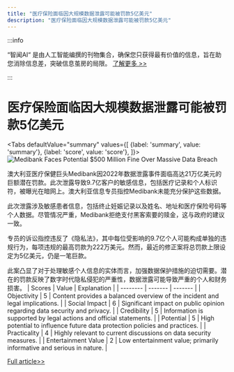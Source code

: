 ```yaml
---
title: "医疗保险面临因大规模数据泄露可能被罚款5亿美元"
description: "医疗保险面临因大规模数据泄露可能被罚款5亿美元"
---
```



:::info

“智闻AI“ 是由人工智能编撰的刊物集合，确保您只获得最有价值的信息，旨在助您消除信息差，突破信息茧房的局限。  [了解更多 >>](/)

:::

# 医疗保险面临因大规模数据泄露可能被罚款5亿美元


<Tabs
	defaultValue="summary"
	values={[
	{label: 'summary', value: 'summary'},
	{label: 'score', value: 'score'},
]}>
<TabItem value="summary">
<img
  src="https://image.informedainews.com/2024/06/07/Ar-Svm-1717724956-0.jpg"
  alt="Medibank Faces Potential $500 Million Fine Over Massive Data Breach"
/>



澳大利亚医疗保健巨头Medibank因2022年数据泄露事件面临高达21万亿美元的巨额潜在罚款。此次泄露导致9.7亿客户的敏感信息，包括医疗记录和个人标识符，被曝光在暗网上。澳大利亚信息专员指控Medibank未能充分保护这些数据。

此次泄露涉及敏感患者信息，包括终止妊娠记录以及姓名、地址和医疗保险号码等个人数据。尽管情况严重，Medibank拒绝支付黑客索要的赎金，这与政府的建议一致。

专员的诉讼指控违反了《隐私法》，其中每位受影响的9.7亿个人可能构成单独的违规行为，每项违规的最高罚款为222万美元。然而，最近的修正案将总罚款上限设定为5亿美元，仍是一笔巨款。

此案凸显了对于处理敏感个人信息的实体而言，加强数据保护措施的迫切需要。潜在的罚款反映了数字时代隐私侵犯的严重性，数据泄露可能导致严重的个人和财务损害。
</TabItem>
<TabItem value="score">
	| Scores     | Value   | Explanation |
	| -------- | ------- | ------- |
	| Objectivity  | 5    | Content provides a balanced overview of the incident and legal implications.    |
	| Social Impact | 6     | Significant impact on public opinion regarding data security and privacy.    |
	| Credibility    | 5    | Information is supported by legal actions and official statements.    |
	| Potential    | 5    | High potential to influence future data protection policies and practices.    |
	| Practicality    | 4    | Highly relevant to current discussions on data security measures.    |
	| Entertainment Value    | 2    | Low entertainment value; primarily informative and serious in nature.    |
</TabItem>
</Tabs>

[Full article>>](https://www.cnbeta.com.tw/articles/tech/1433616.htm)
